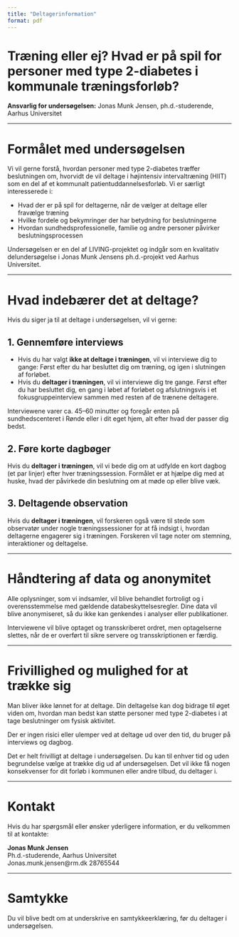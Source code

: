 ```yaml
---
title: "Deltagerinformation"
format: pdf
---
```


# Træning eller ej? Hvad er på spil for personer med type 2-diabetes i kommunale træningsforløb?

**Ansvarlig for undersøgelsen:** Jonas Munk Jensen, ph.d.-studerende, Aarhus Universitet

---

# Formålet med undersøgelsen
Vi vil gerne forstå, hvordan personer med type 2-diabetes træffer beslutningen om, hvorvidt de vil deltage i højintensiv intervaltræning (HIIT) som en del af et kommunalt patientuddannelsesforløb. Vi er særligt interesserede i:

- Hvad der er på spil for deltagerne, når de vælger at deltage eller fravælge træning
- Hvilke fordele og bekymringer der har betydning for beslutningerne  
- Hvordan sundhedsprofessionelle, familie og andre personer påvirker beslutningsprocessen  

Undersøgelsen er en del af LIVING-projektet og indgår som en kvalitativ delundersøgelse i Jonas Munk Jensens ph.d.-projekt ved Aarhus Universitet.

---

# Hvad indebærer det at deltage?
Hvis du siger ja til at deltage i undersøgelsen, vil vi gerne:

## 1. Gennemføre interviews
- Hvis du har valgt **ikke at deltage i træningen**, vil vi interviewe dig to gange: Først efter du har besluttet dig om træning, og igen i slutningen af forløbet.  
- Hvis du **deltager i træningen**, vil vi interviewe dig tre gange. Først efter du har besluttet dig, en gang i løbet af forløbet og afslutningsvis i et fokusgruppeinterview sammen med resten af de trænene deltagere.

Interviewene varer ca. 45–60 minutter og foregår enten på sundhedscenteret i Rønde eller i dit eget hjem, alt efter hvad der passer dig bedst.

## 2. Føre korte dagbøger
Hvis du **deltager i træningen**, vil vi bede dig om at udfylde en kort dagbog (et par linjer) efter hver træningssession. Formålet er at hjælpe dig med at huske, hvad der påvirkede din beslutning om at møde op eller blive væk.

## 3. Deltagende observation
Hvis du **deltager i træningen**, vil forskeren også være til stede som observatør under nogle træningssessioner for at få indsigt i, hvordan deltagerne engagerer sig i træningen. Forskeren vil tage noter om stemning, interaktioner og deltagelse.

---

# Håndtering af data og anonymitet
Alle oplysninger, som vi indsamler, vil blive behandlet fortroligt og i overensstemmelse med gældende databeskyttelsesregler. Dine data vil blive anonymiseret, så du ikke kan genkendes i analyser eller publikationer. 

Interviewene vil blive optaget og transskriberet ordret, men optagelserne slettes, når de er overført til sikre servere og transskriptionen er færdig.

---

# Frivillighed og mulighed for at trække sig
Man bliver ikke lønnet for at deltage. Din deltagelse kan dog bidrage til øget viden om, hvordan man bedst kan støtte personer med type 2-diabetes i at tage beslutninger om fysisk aktivitet.  

Der er ingen risici eller ulemper ved at deltage ud over den tid, du bruger på interviews og dagbog.

Det er helt frivilligt at deltage i undersøgelsen. Du kan til enhver tid og uden begrundelse vælge at trække dig ud af undersøgelsen. Det vil ikke få nogen konsekvenser for dit forløb i kommunen eller andre tilbud, du deltager i.

---

# Kontakt
Hvis du har spørgsmål eller ønsker yderligere information, er du velkommen til at kontakte:

**Jonas Munk Jensen**  
Ph.d.-studerende, Aarhus Universitet  
Jonas.munk.jensen@rm.dk
28765544

---

# Samtykke
Du vil blive bedt om at underskrive en samtykkeerklæring, før du deltager i undersøgelsen.
